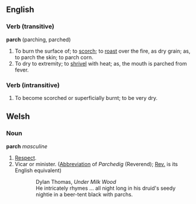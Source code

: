 ==English==
===Verb (transitive)===
'''parch''' (parching, parched)
#To burn the surface of; to [[scorch]]; to [[roast]] over the fire, as dry grain; as, to parch the skin; to parch corn.
#To dry to extremity; to [[shrivel]] with heat; as, the mouth is parched from fever.

===Verb (intransitive)===
#To become scorched or superficially burnt; to be very dry.

==Welsh==

===Noun===
'''parch''' ''masculine''
#[[Respect]].
#Vicar or minister. ([[Abbreviation]] of ''Parchedig'' (Reverend); [[Rev.]] is its English equivalent)

::Dylan Thomas, ''Under Milk Wood''<br>
::He intricately rhymes ... all night long in his druid's seedy nightie in a beer-tent black with parchs.